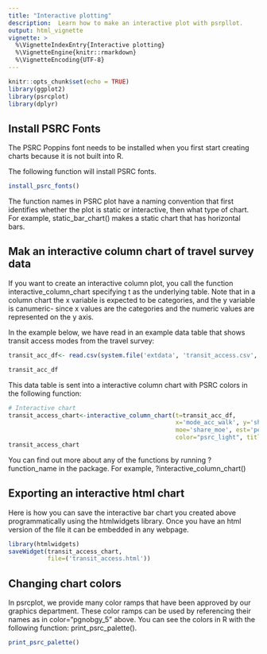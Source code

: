 ```yaml
---
title: "Interactive plotting"
description:  Learn how to make an interactive plot with psrpllot.
output: html_vignette
vignette: >
  %\VignetteIndexEntry{Interactive plotting}
  %\VignetteEngine{knitr::rmarkdown}
  %\VignetteEncoding{UTF-8}
---
```


```r
knitr::opts_chunk$set(echo = TRUE)
library(ggplot2)
library(psrcplot)
library(dplyr)
```

## Install PSRC Fonts

The PSRC Poppins font needs to be installed when you first start creating charts because it is not built into R.

The following function will install PSRC fonts.

```r
install_psrc_fonts()
```


The function names in PSRC plot have a naming convention that first identifies whether the plot is static or interactive, then what type of chart. For example, static_bar_chart() makes a static chart that has horizontal bars.

## Mak an interactive column chart of travel survey data

If you want to create an interactive column plot, you call the function interactive_column_chart specifying t as the underlying table. Note that in a column chart the x variable is expected to be categories, and the y variable is canumeric- since x values are the categories and the numeric values are represented on the y axis.

In the example below, we have read in an example data table that shows transit access modes from the travel survey:

```r
transit_acc_df<- read.csv(system.file('extdata', 'transit_access.csv', package='psrcplot')) 

transit_acc_df
```

This data table is sent into a interactive column chart with PSRC colors in the following function:
```r
# Interactive chart        
transit_access_chart<-interactive_column_chart(t=transit_acc_df, 
                                               x='mode_acc_walk', y='share', fill='year', 
                                               moe='share_moe', est='percent',
                                               color="psrc_light", title='Transit Access Mode')
transit_access_chart
```
You can find out more about any of the functions by running ?function_name in the package. For example, ?interactive_column_chart()

## Exporting an interactive html chart




Here is how you can save the interactive bar chart you created above programmatically using the htmlwidgets library. Once you have an html version of the file it can be embedded in any webpage.
```r
library(htmlwidgets)
saveWidget(transit_access_chart, 
           file=('transit_access.html'))

```

## Changing chart colors
In psrcplot, we provide many color ramps that have been approved by our graphics department. These color ramps can be used by referencing their names as in color="pgnobgy_5" above. You can see the colors in R with the following function: print_psrc_palette(). 
```r
print_psrc_palette()
```


